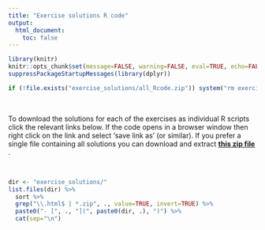 ```yaml
---
title: "Exercise solutions R code"
output: 
  html_document:
    toc: false
---
```


```r
library(knitr)
knitr::opts_chunk$set(message=FALSE, warning=FALSE, eval=TRUE, echo=FALSE)
suppressPackageStartupMessages(library(dplyr))
```

```r
if (!file.exists("exercise_solutions/all_Rcode.zip")) system("rm exercise_solutions/all_Rcode.zip ; zip -r exercise_solutions/all_Rcode.zip exercise_solutions -x '*.html' -x '*.DS_Store'")
```

\  

To download the solutions for each of the exercises as individual R scripts click the relevant links below. If the code opens in a browser window then right click on the link and select 'save link as' (or similar). If you prefer a single file containing all solutions you can download and extract **[this zip file <i class="fa fa-file-archive-o" aria-hidden="true"></i>](exercise_solutions/all_Rcode.zip)**.

\  

```r
dir <- "exercise_solutions/"
list.files(dir) %>%
  sort %>% 
  grep("\\.html$ | *.zip", ., value=TRUE, invert=TRUE) %>% 
  paste0("- [", ., "](", paste0(dir, .), ")") %>% 
  cat(sep="\n")
```


